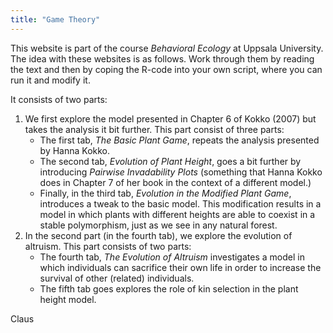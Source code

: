 ```yaml
---
title: "Game Theory"
---
```


This website is part of the course *Behavioral Ecology* at Uppsala University.
The idea with these websites is as follows. Work through them by reading the text and then by coping the R-code into your own script, where you can run it and modify it.

It consists of two parts:

1. We first explore the model presented in Chapter 6 of Kokko (2007) but takes the analysis it bit further. This part consist of three parts:
    + The first tab, *The Basic Plant Game*, repeats the analysis presented by Hanna Kokko.
    + The second tab, *Evolution of Plant Height*, goes a bit further by introducing *Pairwise Invadability Plots* (something that Hanna Kokko does in Chapter 7 of her book in the context of a different model.)
    + Finally, in the third tab, *Evolution in the Modified Plant Game*, introduces a tweak to the basic model. This modification results in a model in which plants with different heights are able to coexist in a stable polymorphism, just as we see in any natural forest.
 
2. In the second part (in the fourth tab), we explore the evolution of altruism. This part consists of two parts:
    + The fourth tab, *The Evolution of Altruism* investigates a model in which individuals can sacrifice their own life in order to increase the survival of other (related) individuals.
    + The fifth tab goes explores the role of kin selection in the plant height model.

Claus